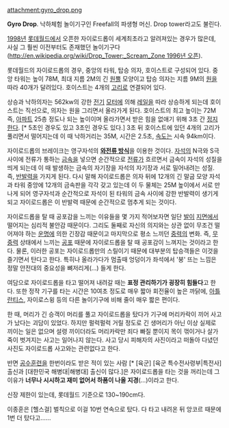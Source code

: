 attachment:gyro_drop.png

'''Gyro Drop'''. 낙하체험 놀이기구인 Freefall의 파생형 머신. Drop tower라고도 불린다.

[[1998년]] [[롯데월드]]에서 오픈한 자이로드롭이 세계최초라고 알려져있는 경우가 많은데, 사실 그 훨씬 이전부터도 존재했던 놀이기구다([[http://en.wikipedia.org/wiki/Drop_Tower:_Scream_Zone 1996년 오픈]]).

롯데월드의 자이로드롭의 경우, 중앙의 타워, 탑승 의자, 호이스트로 구성되어 있다. 중앙 타워는 높이 78M, 최대 지름 2M의 긴 [[원뿔]] 모양이고 탑승 의자는 지름 9M의 [[원]]을 따라 40개가 달려있다. 호이스트는 4개의 [[고리]]로 연결되어 있다.

상승과 낙하의자는 562kw의 강한 [[전기]] [[모터]]에 의해 [[레일]]을 따라 상승하게 되는데 호이스트는 직선으로, 의자는 원을 그리면서 올라가게 된다. 호이스트의 최고 높이는 72M 즉, [[아파트]] 25층 정도나 되는 높이이며 올라가면서 받은 힘을 없애기 위해 3초 간 [[정지]]한다. [* 5초인 경우도 있고 3초인 경우도 있다.] 3초 뒤 호이스트에 있던 4개의 고리가 풀리면서 떨어지는데 이 때 낙하거리는 35M, 시간은 2.5초, [[속도]]는 시속 94km이다.

자이로드롭의 브레이크는 영구자석의 '''[[와전류 방식]]'''을 이용한 것이다. [[자석]]의 N극와 S극 사이에 전류가 통하는 [[금속]]을 넣으면 순간적으로 [[전류]]가 흐르면서 금속이 자석의 성질을 띄게 되는데 이 때 발생하는 금속의 자기장을 자석의 자기장과 서로 밀어내려는 성질. 즉, [[반발력]]을 가지게 된다. 다시 말해 자이로드롭은 의자 뒤에 12개의 긴 말굽 모양 자석과 타워 중앙에 12개의 금속판을 각각 갖고 있는데 이 두 물체는 25M 높이에서 서로 만나게 되어 영구자석과 순간적으로 자석이 된 타워의 금속 사이에 강한 반발력이 생기게 되고 자이로드롭은 이 반발력 때문에 순간적으로 멈추게 되는 것이다.

자이로드롭을 탈 때 공포감을 느끼는 이유들을 몇 가지 적어보자면 일단 [[발]]이 [[지면]]에서 떨어지는 심리적 불안감 때문이다. 그리도 둘째로 자신의 의지와는 상관 없이 무조건 떨어져야 하는 [[운명]]에 의한 긴장감 때문이고 마지막으로 평소 느끼던 [[중력]]의 변화. 즉, [[무중력]] 상태에서 느끼는 [[공포]] 때문에 자이로드롭을 탈 때 공포감이 느껴지는 것이라고 한다. 물론, 이러한 공포는 자이로드롭만의 스릴이기 때문에 대부분의 탑승객들은 이것을 즐기면서 탄다고 한다. 특히나 올라가다가 멈출때 엉덩이가 좌석에서 '붕' 뜨는 느낌은 정말 안전대의 중요성을 뼈저리게(...) 들게 한다.

여담으로 자이로드롭을 타고 떨어져 내려갈 때는 '''표정 관리하기가 굉장히 힘들다'''고 한다. 또한 정작 기구를 타는 시간은 10여초 정도로 매우 짧아 회전율이 높은 까닭에, [[아틀란티스]], 자이로스윙 등의 다른 놀이기구에 비해 줄이 매우 짧은 편이다. 

한 때, 머리가 긴 승객이 머리를 풀고 자이로드롭을 탔다가 기구에 머리카락이 끼어 사고가 났다는 괴담이 있었다. 하지만 펄럭펄럭 거릴 정도로 긴 생머리가 아닌 이상 실제로 끼이는 일은 없으며 설령 끼이더라도 머리카락만 죄다 빠질 뿐이지 목이 꺾이거나 살가죽이 벗겨지는 사고는 일어나지 않는다. 사고 당시 피해자의 사진이라고 떠돌아 다녔던 사진도 자이로드롭 사고와는 관련없다고 한다.

반면 [[공수훈련]]을 한번이라도 받은 적이 있는 사람 [* [육군] [육군 특수전사령부|특전사] 출신과 [대한민국 해병대|해병대] 출신이 많다.]은 자이로드롭을 타는 것을 꺼리는데 그 이유가 '''너무나 시시하고 재미 없어서 하품이 나올 지경'''(…)이라고 한다. 

신장 제한이 있는데, 롯데월드 기준으로 130~190cm다.

이종훈은 [헬스걸] 벌칙으로 이걸 10번 연속으로 탔다. 다 타고 내려온 뒤 앙코르 때문에 1번 더 탔다고......
